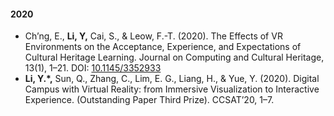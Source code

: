 #### 2020
- Ch’ng, E., **Li, Y,** Cai, S., & Leow, F.-T. (2020). The Effects of VR Environments on the Acceptance, Experience, and Expectations of Cultural Heritage Learning. Journal on Computing and Cultural Heritage, 13(1), 1–21. DOI: [10.1145/3352933](https://doi.org/10.1145/3352933)
- **Li, Y.*,** Sun, Q., Zhang, C., Lim, E. G., Liang, H., & Yue, Y. (2020). Digital Campus with Virtual Reality: from Immersive Visualization to Interactive Experience. (Outstanding Paper Third Prize). CCSAT’20, 1–7.
